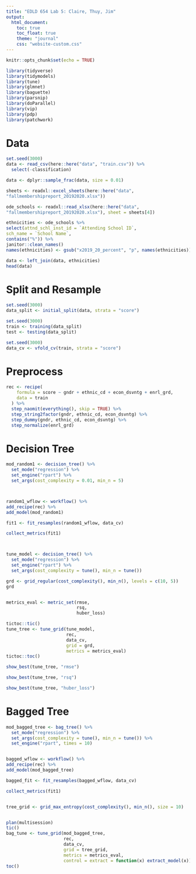 ```yaml
---
title: "EDLD 654 Lab 5: Claire, Thuy, Jim"
output:
  html_document: 
    toc: true
    toc_float: true
    theme: "journal"
    css: "website-custom.css"
---
```


```r
knitr::opts_chunk$set(echo = TRUE)
```

```r
library(tidyverse)
library(tidymodels)
library(tune)
library(glmnet)
library(baguette)
library(parsnip)
library(doParallel)
library(vip)
library(pdp)
library(patchwork)
```

# Data 

```r
set.seed(3000)
data <- read_csv(here::here("data", "train.csv")) %>% 
  select(-classification)

data <- dplyr::sample_frac(data, size = 0.01)

sheets <- readxl::excel_sheets(here::here("data",
"fallmembershipreport_20192020.xlsx"))

ode_schools <- readxl::read_xlsx(here::here("data",
"fallmembershipreport_20192020.xlsx"), sheet = sheets[4])

ethnicities <- ode_schools %>%
select(attnd_schl_inst_id = `Attending School ID`,
sch_name = `School Name`,
contains("%")) %>%
janitor::clean_names()
names(ethnicities) <- gsub("x2019_20_percent", "p", names(ethnicities))

data <- left_join(data, ethnicities)
head(data)
```

# Split and Resample 

```r
set.seed(3000)
data_split <- initial_split(data, strata = "score")

set.seed(3000)
train <- training(data_split)
test <- testing(data_split)

set.seed(3000)
data_cv <- vfold_cv(train, strata = "score")

```

# Preprocess 

```r
rec <- recipe(
    formula = score ~ gndr + ethnic_cd + econ_dsvntg + enrl_grd, 
    data = train 
  ) %>%
  step_naomit(everything(), skip = TRUE) %>% 
  step_string2factor(gndr, ethnic_cd, econ_dsvntg) %>%  
  step_dummy(gndr, ethnic_cd, econ_dsvntg) %>% 
  step_normalize(enrl_grd)
```


# Decision Tree 

```r

mod_random1 <- decision_tree() %>% 
  set_mode("regression") %>% 
  set_engine("rpart") %>% 
  set_args(cost_complexity = 0.01, min_n = 5)



random1_wflow <- workflow() %>%
add_recipe(rec) %>%
add_model(mod_random1)

fit1 <- fit_resamples(random1_wflow, data_cv)

collect_metrics(fit1)



tune_model <- decision_tree() %>% 
  set_mode("regression") %>% 
  set_engine("rpart") %>% 
  set_args(cost_complexity = tune(), min_n = tune())

grd <- grid_regular(cost_complexity(), min_n(), levels = c(10, 5))
grd


metrics_eval <- metric_set(rmse,
                           rsq,
                           huber_loss)

tictoc::tic()
tune_tree <- tune_grid(tune_model, 
                       rec, 
                       data_cv, 
                       grid = grd, 
                       metrics = metrics_eval)
tictoc::toc()

show_best(tune_tree, "rmse")

show_best(tune_tree, "rsq")

show_best(tune_tree, "huber_loss")
```


# Bagged Tree

```r
mod_bagged_tree <- bag_tree() %>% 
  set_mode("regression") %>% 
  set_args(cost_complexity = tune(), min_n = tune()) %>% 
  set_engine("rpart", times = 10) 


bagged_wflow <- workflow() %>%
add_recipe(rec) %>%
add_model(mod_bagged_tree)

bagged_fit <- fit_resamples(bagged_wflow, data_cv)

collect_metrics(fit1)


tree_grid <- grid_max_entropy(cost_complexity(), min_n(), size = 10)


plan(multisession)
tic()
bag_tune <- tune_grid(mod_bagged_tree,
                      rec,
                      data_cv,
                      grid = tree_grid,
                      metrics = metrics_eval,
                      control = extract = function(x) extract_model(x))
toc()




```
